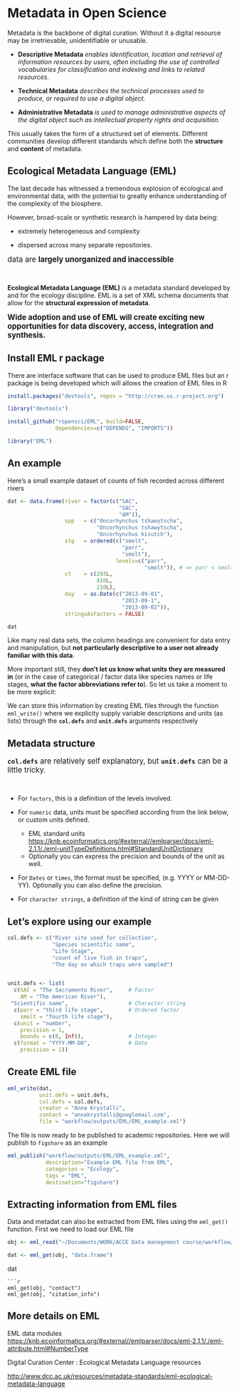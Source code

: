 
# Metadata in Open Science


Metadata is the backbone of digital curation. Without it a digital resource may be irretrievable, unidentifiable or unusable. 

- **Descriptive Metadata** *enables identification, location and retrieval of information resources by users, often including the use of controlled vocabularies for classification and indexing and links to related resources.*

- **Technical Metadata** *describes the technical processes used to produce, or required to use a digital object.*

- **Administrative Metadata** *is used to manage administrative aspects of the digital object such as intellectual property rights and acquisition.*


This usually takes the form of a structured set of elements. Different communities develop different standards which define both the **structure** and **content** of metadata.


## Ecological Metadata Language (EML) {.smaller}

The last decade has witnessed a tremendous explosion of ecological and environmental data, with the potential to greatly enhance understanding of the complexity of the biosphere. 

However, broad-scale or synthetic research is hampered by data being:

- extremely heterogeneous and complexity 

- dispersed across many separate repositories. 

<big>data are **largely unorganized and inaccessible**</big>

<br>

**Ecological Metadata Language (EML)** is a metadata standard developed by and for the ecology discipline. EML is a set of XML schema documents that allow for the **structural expression of metadata**.

<big>**Wide adoption and use of EML will create exciting new opportunities for data discovery, access, integration and synthesis.**</big>



## Install EML r package {.smaller}

There are interface software that can be used to produce EML files but 
an r package is being developed which will allows the creation of EML files in R

```r
install.packages("devtools", repos = "http://cran.us.r-project.org")
```
```r
library("devtools")
```

```r
install_github("ropensci/EML", build=FALSE, 
               dependencies=c("DEPENDS", "IMPORTS"))
```
```r
library("EML")

```



## An example {.smaller}

Here's a small example dataset of counts of fish recorded across different rivers

```r
dat <- data.frame(river = factor(c("SAC",  
                                   "SAC",   
                                   "AM")),
                  spp   = c("Oncorhynchus tshawytscha",  
                            "Oncorhynchus tshawytscha", 
                            "Oncorhynchus kisutch"),
                  stg   = ordered(c("smolt", 
                                    "parr", 
                                    "smolt"), 
                                  levels=c("parr", 
                                           "smolt")), # => parr < smolt
                  ct    = c(293L,    
                            410L,    
                            210L),
                  day   = as.Date(c("2013-09-01", 
                                    "2013-09-1", 
                                    "2013-09-02")),
                  stringsAsFactors = FALSE)
```


```r
dat

```
Like many real data sets, the column headings are convenient for data entry and manipulation, but **not particularly descriptive to a user not already familiar with this data**. 

More important still, they **don't let us know what units they are measured in** (or in the case of categorical / factor data like species names or life stages, **what the factor abbreviations refer to**). So let us take a moment to be more explicit:

We can store this information by creating EML files through the function ```eml_write()``` where we explicity supply variable descriptions and units (as lists) through the  **```col.defs```** and **```unit.defs```** arguments respectively


## Metadata structure {.smaller}
<big>**```col.defs```** are relatively self explanatory, but **```unit.defs```** can be a little tricky.</big>

<br>

  - For ```factors```, this is a definition of the levels involved.

  - For ```numeric``` data, units must be specified according from the link below, or custom units defined.  
    + EML standard units 
<https://knb.ecoinformatics.org/#external//emlparser/docs/eml-2.1.1/./eml-unitTypeDefinitions.html#StandardUnitDictionary>
    + Optionally you can express the precision and bounds of the unit as well.
    
  - For ```Dates``` or ```times```, the format must be specified, (e.g. YYYY or MM-DD-YY). Optionally you can also define the precision.
  
  - For ```character strings```, a definition of the kind of string can be given

## Let's explore using our example {.smaller}

```r
col.defs <- c("River site used for collection",
              "Species scientific name",
              "Life Stage", 
              "count of live fish in traps",
              "The day on which traps were sampled")


unit.defs <- list(
  c(SAC = "The Sacramento River",     # Factor 
    AM = "The American River"),
 "Scientific name",                   # Character string 
  c(parr = "third life stage",        # Ordered factor 
    smolt = "fourth life stage"),
  c(unit = "number", 
    precision = 1, 
    bounds = c(0, Inf)),              # Integer
  c(format = "YYYY-MM-DD",            # Date
    precision = 1))
```

## Create EML file {.smaller}

```r
eml_write(dat,
          unit.defs = unit.defs,
          col.defs = col.defs,
          creator = "Anna Krystalli",
          contact = "annakrystalli@googlemail.com",
          file = "workflow/outputs/EML/EML_example.xml")

```

The file is now ready to be published to academic repositories. Here we will publish to ```figshare``` as an example

```r
eml_publish("workflow/outputs/EML/EML_example.xml", 
            description="Example EML file from EML",
            categories = "Ecology", 
            tags = "EML", 
            destination="figshare") 
```


## Extracting information from EML files {.smaller}

Data and metadat can also be extracted from EML files using the ```eml_get()``` function. 
First we need to load our EML file

```r
obj <- eml_read("~/Documents/WORK/ACCE Data management course/workflow/outputs/EML/EML_example.xml")
```
```r
dat <- eml_get(obj, "data.frame")
```

dat
```
```r
eml_get(obj, "contact")
eml_get(obj, "citation_info")

```

## More details on EML

EML data modules
<https://knb.ecoinformatics.org/#external//emlparser/docs/eml-2.1.1/./eml-attribute.html#NumberType>

Digital Curation Center : Ecological Metadata Language resources

<http://www.dcc.ac.uk/resources/metadata-standards/eml-ecological-metadata-language>
